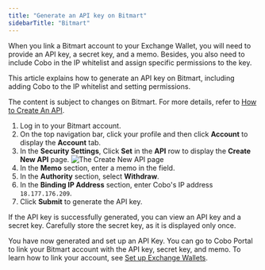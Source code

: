 ```yaml
---
title: "Generate an API key on Bitmart"
sidebarTitle: "Bitmart"
---
```


When you link a Bitmart account to your Exchange Wallet, you will need to provide an API key, a secret key, and a memo. Besides, you also need to include Cobo in the IP whitelist and assign specific permissions to the key.

This article explains how to generate an API key on Bitmart, including adding Cobo to the IP whitelist and setting permissions.

<Note>The content is subject to changes on Bitmart. For more details, refer to <a href="https://support.bitmart.com/hc/en-us/articles/360016076854-How-to-Create-An-API">How to Create An API</a>.</Note>

1. Log in to your Bitmart account.
2. On the top navigation bar, click your profile and then click **Account** to display the **Account** tab.
3. In the **Security Settings**, Click **Set** in the **API** row to display the **Create New API** page.
    <img src="/en/images/exchange-wallet/bitmart.png" className="screenshot_modal" alt="The Create New API page" />
4. In the **Memo** section, enter a memo in the field.
5. In the **Authority** section, select **Withdraw**.
6. In the **Binding IP Address** section, enter Cobo's IP address `18.177.176.209`.
7. Click **Submit** to generate the API key.

If the API key is successfully generated, you can view an API key and a secret key. Carefully store the secret key, as it is displayed only once.

You have now generated and set up an API Key. You can go to Cobo Portal to link your Bitmart account with the API key, secret key, and memo. To learn how to link your account, see [Set up Exchange Wallets](set-up).